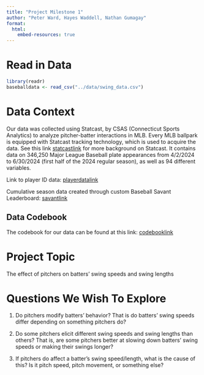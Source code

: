 ```yaml
---
title: "Project Milestone 1"
author: "Peter Ward, Hayes Waddell, Nathan Gumagay"
format: 
  html:
    embed-resources: true
---
```


# Read in Data

```r
library(readr)
baseballdata <- read_csv("../data/swing_data.csv")
```

# Data Context

Our data was collected using Statcast, by CSAS (Connecticut Sports Analytics) to analyze pitcher-batter interactions in MLB. Every MLB ballpark is equipped with Statcast tracking technology, which is used to acquire the data. See this link [statcastlink](https://www.mlb.com/glossary/statcast) for more background on Statcast. It contains data on 346,250 Major League Baseball plate appearances from 4/2/2024 to 6/30/2024 (first half of the 2024 regular season), as well as 94 different variables.

Link to player ID data: [playerdatalink](https://www.smartfantasybaseball.com/tools/)

Cumulative season data created through custom Baseball Savant Leaderboard: [savantlink](https://baseballsavant.mlb.com/leaderboard/custom?year=2024&type=pitcher&filter=&min=250&selections=pa%2Ck_percent%2Cp_era%2Cavg_swing_speed%2Cfast_swing_rate%2Cavg_swing_length%2Cswords%2Cexit_velocity_avg%2Cbarrel_batted_rate%2Chard_hit_percent%2Cout_zone_percent%2Cin_zone_percent%2Cwhiff_percent%2Cf_strike_percent%2Carm_angle%2Cn_fastball_formatted%2Cfastball_avg_speed%2Cfastball_avg_spin%2Cfastball_avg_break_x%2Cfastball_avg_break_z%2Cfastball_avg_break%2Cn_breaking_formatted%2Cbreaking_avg_speed%2Cbreaking_avg_spin%2Cbreaking_avg_break_x%2Cbreaking_avg_break_z%2Cbreaking_avg_break%2Cn_offspeed_formatted%2Coffspeed_avg_speed%2Coffspeed_avg_spin%2Coffspeed_avg_break_x%2Coffspeed_avg_break_z%2Coffspeed_avg_break&chart=false&x=pa&y=pa&r=no&chartType=beeswarm&sort=pa&sortDir=asc)

## Data Codebook

The codebook for our data can be found at this link: [codebooklink](https://baseballsavant.mlb.com/csv-docs)

# Project Topic

The effect of pitchers on batters' swing speeds and swing lengths

# Questions We Wish To Explore

1.  Do pitchers modify batters' behavior? That is do batters' swing speeds differ depending on something pitchers do?

2.  Do some pitchers elicit different swing speeds and swing lengths than others? That is, are some pitchers better at slowing down batters' swing speeds or making their swings longer?

3.  If pitchers do affect a batter's swing speed/length, what is the cause of this? Is it pitch speed, pitch movement, or something else?
